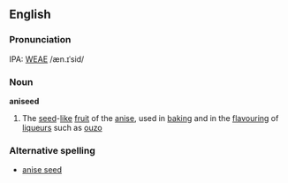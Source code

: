 ==English==
===Pronunciation===
IPA: [[WEAE]] /æn.ɪˈsid/

===Noun===
'''aniseed'''
#  The [[seed]]-[[like]] [[fruit]] of the [[anise]], used in [[baking]] and in the [[flavouring]] of [[liqueur]]s such as [[ouzo]]
===Alternative spelling===
*[[anise seed]]